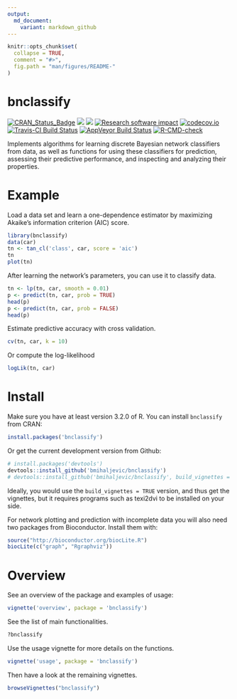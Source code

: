 ```yaml
---
output:
  md_document:
    variant: markdown_github
---
```


```r
knitr::opts_chunk$set(
  collapse = TRUE,
  comment = "#>",
  fig.path = "man/figures/README-"
)
```
# bnclassify

[![CRAN_Status_Badge](https://www.r-pkg.org/badges/version/bnclassify)](https://cran.r-project.org/package=bnclassify)
![](https://cranlogs.r-pkg.org/badges/bnclassify?color=yellow)
![](https://cranlogs.r-pkg.org/badges/grand-total/bnclassify?color=yellowgreen)
[![Research software impact](http://depsy.org/api/package/cran/bnclassify/badge.svg)](http://depsy.org/package/r/bnclassify)
[![codecov.io](https://codecov.io/github/bmihaljevic/bnclassify/coverage.svg?branch=master)](https://codecov.io/github/bmihaljevic/bnclassify?branch=master)
[![Travis-CI Build Status](https://travis-ci.org/bmihaljevic/bnclassify.svg?branch=master)](https://travis-ci.org/bmihaljevic/bnclassify)
[![AppVeyor Build Status](https://ci.appveyor.com/api/projects/status/github/bmihaljevic/bnclassify?branch=master&svg=true)](https://ci.appveyor.com/project/bmihaljevic/bnclassify) 
[![R-CMD-check](https://github.com/bmihaljevic/bnclassify/actions/workflows/R-CMD-check.yaml/badge.svg)](https://github.com/bmihaljevic/bnclassify/actions/workflows/R-CMD-check.yaml)

Implements algorithms for learning discrete Bayesian network classifiers from data, as well as functions for using these classifiers for prediction, assessing their predictive performance, and inspecting and analyzing their properties.

# Example 

Load a data set and learn a one-dependence estimator by maximizing Akaike's information criterion (AIC) score.
```r
library(bnclassify)
data(car)
tn <- tan_cl('class', car, score = 'aic')
tn
plot(tn)
```

After learning the network's parameters, you can use it to classify data. 
```r
tn <- lp(tn, car, smooth = 0.01)
p <- predict(tn, car, prob = TRUE)
head(p)
p <- predict(tn, car, prob = FALSE)
head(p)
```

Estimate predictive accuracy with cross validation.
```r
cv(tn, car, k = 10)
```

Or compute the log-likelihood 
```r
logLik(tn, car)
```

# Install

Make sure you have at least version 3.2.0 of R. You can install `bnclassify` from CRAN:
```r
install.packages('bnclassify')
```

Or get the current development version from Github:
```r
# install.packages('devtools')
devtools::install_github('bmihaljevic/bnclassify')
# devtools::install_github('bmihaljevic/bnclassify', build_vignettes = TRUE)
```

Ideally, you would use the `build_vignettes = TRUE` version, and thus get the vignettes, but it requires programs such as texi2dvi to be installed on your side. 

For network plotting and prediction with incomplete data you will also need two packages from Bioconductor. Install them with:
```r
source("http://bioconductor.org/biocLite.R")
biocLite(c("graph", "Rgraphviz"))
```


# Overview

See an overview of the package and examples of usage:

```r
vignette('overview', package = 'bnclassify')
```


See the list of main functionalities.

```r
?bnclassify
```

Use the usage vignette for more details on the functions.

``` r
vignette('usage', package = 'bnclassify')
```

Then have a look at the remaining vignettes.

``` r
browseVignettes("bnclassify")
```
